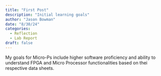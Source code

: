 ```yaml
---
title: "First Post"
description: "Initial learning goals"
author: "Jason Bowman"
date: "8/30/24"
categories:
  - Reflection
  - Lab Report
draft: false
---
```

My goals for Micro-Ps include higher software proficiency and ability to understand FPGA and Micro Processor functionalities based on thei respective data sheets.